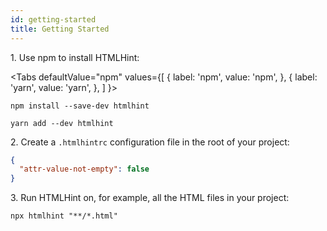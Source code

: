 ```yaml
---
id: getting-started
title: Getting Started
---
```



1\. Use npm to install HTMLHint:

<Tabs
  defaultValue="npm"
  values={[
    { label: 'npm', value: 'npm', },
    { label: 'yarn', value: 'yarn', },
  ]
}>

<TabItem value="npm">

```shell
npm install --save-dev htmlhint
```

</TabItem>

<TabItem value="yarn">

```shell
yarn add --dev htmlhint
```

</TabItem>

</Tabs>

2\. Create a `.htmlhintrc` configuration file in the root of your project:

```json
{
  "attr-value-not-empty": false
}
```

3\. Run HTMLHint on, for example, all the HTML files in your project:

```shell
npx htmlhint "**/*.html"
```
